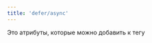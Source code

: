 ```yaml
---
title: 'defer/async'
---
```


Это атрибуты, которые можно добавить к тегу <script> в HTML для управления способом загрузки и выполнения скриптов.

- defer: указывает браузеру, что скрипт будет загружаться параллельно с загрузкой страницы, но выполнение скрипта должно быть отложено до тех пор, пока вся страница не будет полностью загружена. Скрипты с атрибутом defer сохраняют относительный порядок выполнения в соответствии с порядком их появления в HTML-документе

- async: указывает браузеру, что скрипт может быть выполнен асинхронно с загрузкой страницы. Браузер загружает и выполняет скрипт параллельно с другими операциями и не ожидает завершения загрузки скрипта перед продолжением парсинга страницы. Скрипты с атрибутом async могут выполняться в любом порядке.
